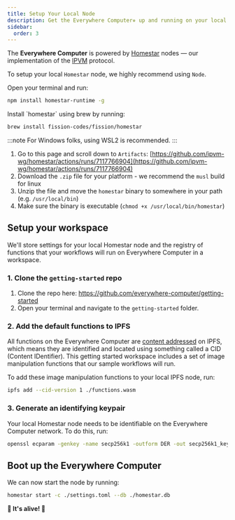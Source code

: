 ```yaml
---
title: Setup Your Local Node
description: Get the Everywhere Computer✵ up and running on your local machine.
sidebar:
  order: 3
---
```



The **Everywhere Computer** is powered by [Homestar](https://github.com/ipvm-wg/homestar) nodes — our implementation of the [IPVM](https://github.com/ipvm-wg) protocol.

To setup your local `Homestar` node, we highly recommend using `Node`.

<Tabs>
  <TabItem label="Node">
Open your terminal and run:

```bash
npm install homestar-runtime -g
```  
  </TabItem>
  <TabItem label="macOS">
Install `homestar` using brew by running:

```bash
brew install fission-codes/fission/homestar  
```
  </TabItem>
  <TabItem label="Linux & Windows">
:::note
For Windows folks, using WSL2 is recommended.
:::

1. Go to this page and scroll down to `Artifacts`: [https://github.com/ipvm-wg/homestar/actions/runs/7117766904](https://github.com/ipvm-wg/homestar/actions/runs/7117766904)
2. Download the `.zip` file for your platform - we recommend the `musl` build for linux
3. Unzip the file and move the `homestar` binary to somewhere in your path (e.g. `/usr/local/bin`)
4. Make sure the binary is executable (`chmod +x /usr/local/bin/homestar`)
  </TabItem>
</Tabs>

## Setup your workspace

We'll store settings for your local Homestar node and the registry of functions that your workflows will run on Everywhere Computer in a workspace.

### 1. Clone the <code>getting-started</code> repo

1. Clone the repo here: https://github.com/everywhere-computer/getting-started
2. Open your terminal and navigate to the `getting-started` folder.

### 2. Add the default functions to IPFS

All functions on the Everywhere Computer are [content addressed](https://fission.codes/blog/content-addressing-what-it-is-and-how-it-works/) on IPFS, which means they are identified and located using something called a CID (Content IDentifier). This getting started workspace includes a set of image manipulation functions that our sample workflows will run.&#x20;

To add these image manipulation functions to your local IPFS node, run:

```bash
ipfs add --cid-version 1 ./functions.wasm  
```

### 3. Generate an identifying keypair

Your local Homestar node needs to be identifiable on the Everywhere Computer network. To do this, run:

```bash
openssl ecparam -genkey -name secp256k1 -outform DER -out secp256k1_key.der  
```

## Boot up the Everywhere Computer

We can now start the node by running:

```bash
homestar start -c ./settings.toml --db ./homestar.db
```

**🧟 It's alive! 🧟**